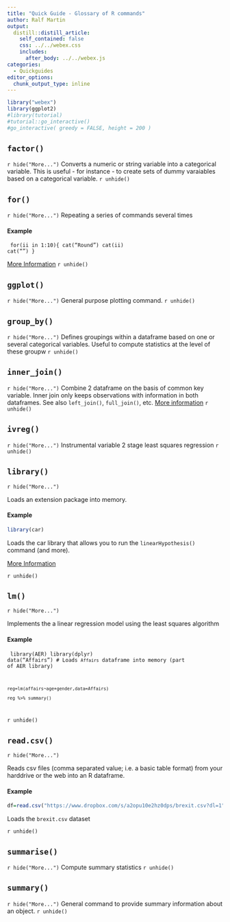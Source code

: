 ```yaml
---
title: "Quick Guide - Glossary of R commands"
author: Ralf Martin
output:
  distill::distill_article:
    self_contained: false
    css: ../../webex.css
    includes:
      after_body: ../../webex.js
categories:
  - Quickguides
editor_options: 
  chunk_output_type: inline
---
```



```r
library("webex")
library(ggplot2)
#library(tutorial)
#tutorial::go_interactive()
#go_interactive( greedy = FALSE, height = 200 )

```




<!--html_preserve-->
<script src="https://cdn.datacamp.com/datacamp-light-latest.min.js"></script>

<style>
  /* Rearrange console label */
  .datacamp-exercise ol li, .datacamp-exercise ul li {
    margin-bottom: 0em !important;
  }
  
  /* Remove bullet marker */
  .datacamp-exercise ol li::before, .datacamp-exercise ul li::before {
    content: '' !important;
  }
</style>
<!--/html_preserve-->



## `factor()`
`r hide("More...")`
Converts a numeric or string variable into a categorical variable. 
This is useful - for instance - to create sets of dummy varaiables based 
on a categorical variable.
`r unhide()`


## `for()`
`r hide("More...")`
Repeating a series of commands several times

#### Example
<!--html_preserve-->
<div data-datacamp-exercise data-lang="r" data-height="150">
  <code data-type="sample-code">
  for(ii in 1:10){
     cat("Round")
     cat(ii)
     cat("\n")
  }
  </code>
</div>
<!--/html_preserve-->
[More Information](https://www.datamentor.io/r-programming/for-loop/)
`r unhide()`


## `ggplot()`
`r hide("More...")`
General purpose plotting command.
`r unhide()`

## `group_by()`
`r hide("More...")`
Defines groupings within a dataframe based on one or several categorical variables.
Useful to compute statistics at the level of these groupw
`r unhide()`



## `inner_join()`
`r hide("More...")`
Combine 2 dataframe on the basis of common key variable. Inner join only keeps observations
with information in both dataframes. See also `left_join()`, `full_join()`, etc.
[More information](https://dplyr.tidyverse.org/reference/join.html)
`r unhide()`



## `ivreg()`
`r hide("More...")`
Instrumental variable 2 stage least squares regression
`r unhide()`




## `library()`

`r hide("More...")`

Loads an extension package into memory.

#### Example

```r
library(car)

```

Loads the car library that allows you to run the `linearHypothesis()` command (and more).

[More Information](https://www.rdocumentation.org/packages/base/versions/3.6.2/topics/library)

`r unhide()`


## `lm()`

`r hide("More...")`

Implements the a linear regression model using the least squares algorithm


#### Example


<!--html_preserve-->
<div data-datacamp-exercise data-lang="r" data-height="150">
  <code data-type="sample-code">
    library(AER)
    library(dplyr)
    data("Affairs")  # Loads `Affairs` dataframe into memory (part of AER library)
    
    reg=lm(affairs~age+gender,data=Affairs)
    
    reg %>% summary()
  
  </code>
</div>
<!--/html_preserve-->
`r unhide()`



## `read.csv()`

`r hide("More...")`

Reads csv files (comma separated value; i.e. a basic table format) from your harddrive or the web into an R dataframe.


#### Example

```r
df=read.csv("https://www.dropbox.com/s/a2opu10e2hz0dps/brexit.csv?dl=1")

```

Loads the `brexit.csv` dataset

`r unhide()`


## `summarise()`
`r hide("More...")`
Compute summary statistics
`r unhide()`

## `summary()`
`r hide("More...")`
General command to provide summary information about an object.
`r unhide()`


